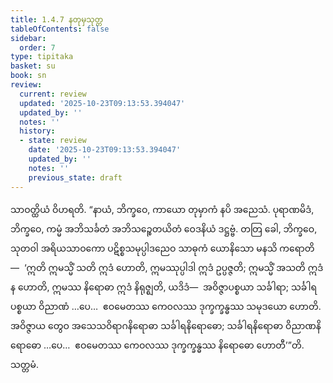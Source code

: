 ```yaml
---
title: 1.4.7 နတုမှသုတ္တ
tableOfContents: false
sidebar:
  order: 7
type: tipitaka
basket: su
book: sn
review:
  current: review
  updated: '2025-10-23T09:13:53.394047'
  updated_by: ''
  notes: ''
  history:
  - state: review
    date: '2025-10-23T09:13:53.394047'
    updated_by: ''
    notes: ''
    previous_state: draft
---
```



<ReviewStatus review={frontmatter.review} showDetails={true} />

<HypothesisAnnotation frontmatter={frontmatter} />

<DynamicBreadcrumb />

<Division number="37" book="sn" e="ch" v="18" p="285">

<Paragraph number="275" book="sn">
သာဝတ္ထိယံ ဝိဟရတိ. “နာယံ, ဘိက္ခဝေ, ကာယော တုမှာကံ နပိ အညေသံ. ပုရာဏမိဒံ, ဘိက္ခဝေ, ကမ္မံ အဘိသင်္ခတံ အဘိသဉ္စေတယိတံ ဝေဒနိယံ ဒဋ္ဌဗ္ဗံ.
</Paragraph>

<Paragraph number="276" book="sn">
တတြ ခေါ, ဘိက္ခဝေ, သုတဝါ အရိယသာဝကော ပဋိစ္စသမုပ္ပါဒညေဝ သာဓုကံ ယောနိသော မနသိ ကရောတိ—  ‘ဣတိ ဣမသ္မိံ သတိ ဣဒံ ဟောတိ, ဣမဿုပ္ပါဒါ ဣဒံ ဥပ္ပဇ္ဇတိ; ဣမသ္မိံ အသတိ ဣဒံ န ဟောတိ, ဣမဿ နိရောဓာ ဣဒံ နိရုဇ္ဈတိ, ယဒိဒံ—  အဝိဇ္ဇာပစ္စယာ သင်္ခါရာ; သင်္ခါရပစ္စယာ ဝိညာဏံ …ပေ…  ဧဝမေတဿ ကေဝလဿ ဒုက္ခက္ခန္ဓဿ သမုဒယော ဟောတိ. အဝိဇ္ဇာယ တွေဝ အသေသဝိရာဂနိရောဓာ သင်္ခါရနိရောဓော; သင်္ခါရနိရောဓာ ဝိညာဏနိရောဓော …ပေ…  ဧဝမေတဿ ကေဝလဿ ဒုက္ခက္ခန္ဓဿ နိရောဓော ဟောတီ’”တိ.

</Paragraph>
</Division>

<Paragraph number="277" type="center" book="sn">
သတ္တမံ.
</Paragraph>